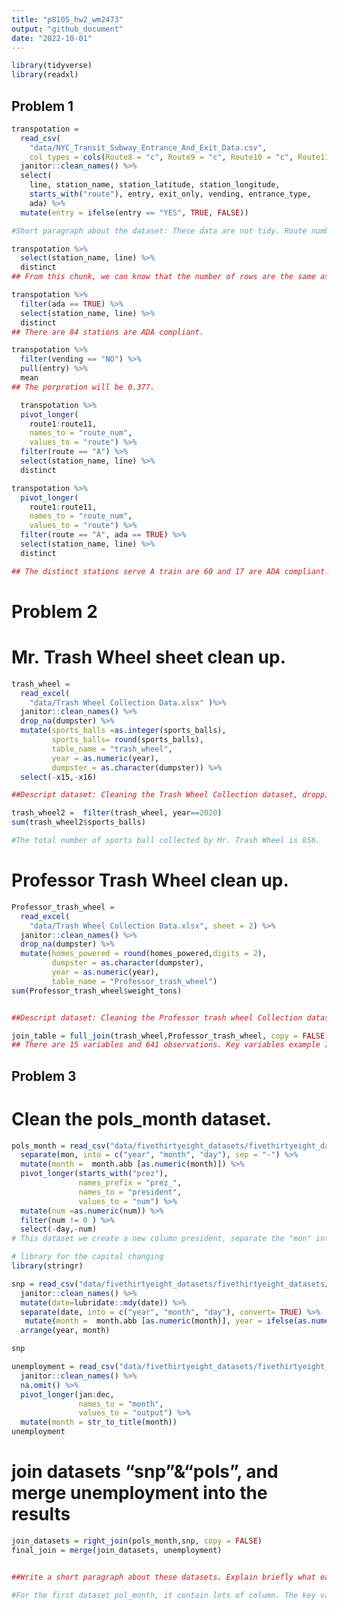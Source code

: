 ```yaml
---
title: "p8105_hw2_wm2473"
output: "github_document"
date: "2022-10-01"
---
```


```r
library(tidyverse)
library(readxl)
```

## Problem 1

```r
transpotation = 
  read_csv(
    "data/NYC_Transit_Subway_Entrance_And_Exit_Data.csv",
    col_types = cols(Route8 = "c", Route9 = "c", Route10 = "c", Route11 = "c")) %>% 
  janitor::clean_names() %>% 
  select(
    line, station_name, station_latitude, station_longitude, 
    starts_with("route"), entry, exit_only, vending, entrance_type, 
    ada) %>% 
  mutate(entry = ifelse(entry == "YES", TRUE, FALSE))

#Short paragraph about the dataset: These data are not tidy. Route number should be a variable, as should route. That is, to obtain a tidy dataset we would need to convert "route" variables from wide to long format. We cleaned and selected the data that we needed like "line", "station_name", "station_latitude", station_longtitude and so on. And we change the variable in entry from yes and no to TRUE OR FALSE.
```


```r
transpotation %>% 
  select(station_name, line) %>% 
  distinct
## From this chunk, we can know that the number of rows are the same as the number of unique stations is 465.
```



```r
transpotation %>% 
  filter(ada == TRUE) %>% 
  select(station_name, line) %>% 
  distinct
## There are 84 stations are ADA compliant.
```



```r
transpotation %>% 
  filter(vending == "NO") %>% 
  pull(entry) %>% 
  mean
## The porprotion will be 0.377.
```



```r
  transpotation %>% 
  pivot_longer(
    route1:route11,
    names_to = "route_num",
    values_to = "route") %>% 
  filter(route == "A") %>% 
  select(station_name, line) %>% 
  distinct

transpotation %>% 
  pivot_longer(
    route1:route11,
    names_to = "route_num",
    values_to = "route") %>% 
  filter(route == "A", ada == TRUE) %>% 
  select(station_name, line) %>% 
  distinct

## The distinct stations serve A train are 60 and 17 are ADA compliant.

```

# Problem 2

# Mr. Trash Wheel sheet clean up.
```r
trash_wheel = 
  read_excel(
    "data/Trash Wheel Collection Data.xlsx" )%>%
  janitor::clean_names() %>% 
  drop_na(dumpster) %>% 
  mutate(sports_balls =as.integer(sports_balls),
         sports_balls= round(sports_balls),
         table_name = "trash_wheel",
         year = as.numeric(year),
         dumpster = as.character(dumpster)) %>% 
  select(-x15,-x16)

##Descript dataset: Cleaning the Trash Wheel Collection dataset, dropping the NA of dumpster, changing the sports_balls character to integer and also input one column called "trash_wheel" used to join the sheet later. There is 547 observations and 15 variables in the sheet.
``` 

```r
trash_wheel2 =  filter(trash_wheel, year==2020) 
sum(trash_wheel2$sports_balls)

#The total number of sports ball collected by Mr. Trash Wheel is 856.
```

# Professor Trash Wheel clean up.
```r
Professor_trash_wheel =   
  read_excel(
    "data/Trash Wheel Collection Data.xlsx", sheet = 2) %>% 
  janitor::clean_names() %>% 
  drop_na(dumpster) %>% 
  mutate(homes_powered = round(homes_powered,digits = 2),
         dumpster = as.character(dumpster),
         year = as.numeric(year),
         table_name = "Professor_trash_wheel") 
sum(Professor_trash_wheel$weight_tons)


##Descript dataset: Cleaning the Professor trash wheel Collection dataset, dropping the NA of dumpster, round the home_powered to two digits number and also input one column called "Professor_trash_wheel" used to join the sheet later. The sum of the weight_tons is 190.12. There is 94 observations and 14 variables in the sheet.  
```

```r
join_table = full_join(trash_wheel,Professor_trash_wheel, copy = FALSE)
## There are 15 variables and 641 observations. Key variables example I provided are dumpster, month, year, date, weight_tons, volumn_cubic_yards.The total weight of trash collected by Professor Trash Wheel is 190.12. The total number of sports ball collected by Mr. Trash Wheel is 856.
```



## Problem 3
# Clean the pols_month dataset.
```r
pols_month = read_csv("data/fivethirtyeight_datasets/fivethirtyeight_datasets/pols-month.csv") %>% 
  separate(mon, into = c("year", "month", "day"), sep = "-") %>%
  mutate(month =  month.abb [as.numeric(month)]) %>% 
  pivot_longer(starts_with("prez"),
               names_prefix = "prez_",
               names_to = "president", 
               values_to = "num") %>% 
  mutate(num =as.numeric(num)) %>% 
  filter(num != 0 ) %>% 
  select(-day,-num)
# This dataset we create a new column president, separate the "mon" into year, month and day. And I filter the num column, keeping the 1 and 2 in the list. So my dataset is just include the president and the type of president dem or gov.
```


```r
# library for the capital changing
library(stringr)
```

```r
snp = read_csv("data/fivethirtyeight_datasets/fivethirtyeight_datasets/snp.csv") %>% 
  janitor::clean_names() %>%
  mutate(date=lubridate::mdy(date)) %>% 
  separate(date, into = c("year", "month", "day"), convert= TRUE) %>% 
   mutate(month =  month.abb [as.numeric(month)], year = ifelse(as.numeric(year)<=2022, as.numeric(year), as.numeric(year)-100), year = as.character(year)) %>% 
  arrange(year, month)

snp
```

```r
unemployment = read_csv("data/fivethirtyeight_datasets/fivethirtyeight_datasets/unemployment.csv") %>% 
  janitor::clean_names() %>% 
  na.omit() %>% 
  pivot_longer(jan:dec,
               names_to = "month",
               values_to = "output") %>%
  mutate(month = str_to_title(month))
unemployment
```

# join datasets "snp"&"pols", and merge unemployment into the results
```r
join_datasets = right_join(pols_month,snp, copy = FALSE)
final_join = merge(join_datasets, unemployment)


##Write a short paragraph about these datasets. Explain briefly what each dataset contained, and describe the resulting dataset (e.g. give the dimension, range of years, and names of key variables).

#For the first dataset pol_month, it contain lots of column. The key variable will be year, month, president and the type of party they belong to. The range of year is 1947 to 2015. It has 9 variables and 822 observations. The second dataset snp, it contains the key variables year, month, day and close. The range of year 1950 to 2015. It contain 4 variables and 787 observations.  The key variable of third dataset unemployment, it contains year, mon and output. The range of year is 1948 to 2014. It has 3 variables and 804 observations. After the combining and merging, the final join_datasets contains year, month, president, num, day, close and value. It contain 12 variables and 780 observations. The range of year from 1950 to 2014. 
```


